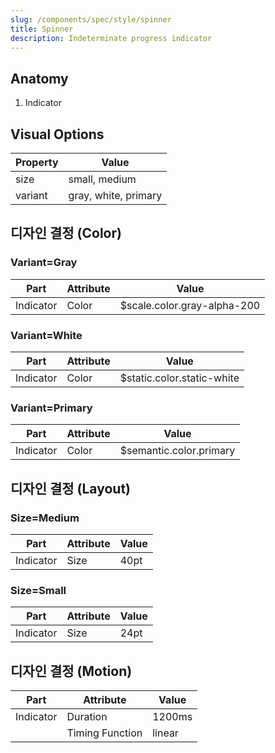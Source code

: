 ```yaml
---
slug: /components/spec/style/spinner
title: Spinner
description: Indeterminate progress indicator
---
```


## Anatomy

1. Indicator

## Visual Options

| Property | Value                |
| -------- | -------------------- |
| size     | small, medium        |
| variant  | gray, white, primary |

## 디자인 결정 (Color)

### Variant=Gray

| Part      | Attribute | Value                       |
| --------- | --------- | --------------------------- |
| Indicator | Color     | $scale.color.gray-alpha-200 |

### Variant=White

| Part      | Attribute | Value                      |
| --------- | --------- | -------------------------- |
| Indicator | Color     | $static.color.static-white |

### Variant=Primary

| Part      | Attribute | Value                   |
| --------- | --------- | ----------------------- |
| Indicator | Color     | $semantic.color.primary |

## 디자인 결정 (Layout)

### Size=Medium

| Part      | Attribute | Value |
| --------- | --------- | ----- |
| Indicator | Size      | 40pt  |

### Size=Small

| Part      | Attribute | Value |
| --------- | --------- | ----- |
| Indicator | Size      | 24pt  |

## 디자인 결정 (Motion)

| Part      | Attribute       | Value  |
| --------- | --------------- | ------ |
| Indicator | Duration        | 1200ms |
|           | Timing Function | linear |
